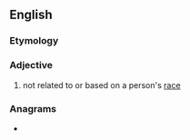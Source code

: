 ==English==

===Etymology===
{{prefix|en|non|racial}}

===Adjective===
{{en-adj|-}}

# not related to or based on a person's [[race]]

===Anagrams===
* {{anagrams|en|a=aacilnnor|Carniolan}}